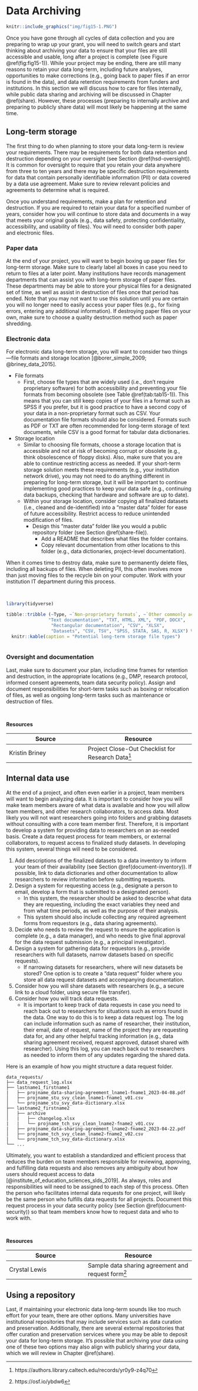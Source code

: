 # Data Archiving {#store-long}

```r

knitr::include_graphics("img/fig15-1.PNG")

```

Once you have gone through all cycles of data collection and you are preparing to wrap up your grant, you will need to switch gears and start thinking about archiving your data to ensure that your files are still accessible and usable, long after a project is complete (see Figure \@ref(fig:fig15-1)). While your project may be ending, there are still many reasons to retain your data long-term, including future analyses, opportunities to make corrections (e.g., going back to paper files if an error is found in the data), and data retention requirements from funders and institutions. In this section we will discuss how to care for files internally, while public data sharing and archiving will be discussed in Chapter \@ref(share). However, these processes (preparing to internally archive and preparing to publicly share data) will most likely be happening at the same time.

## Long-term storage

The first thing to do when planning to store your data long-term is review your requirements. There may be requirements for both data retention and destruction depending on your oversight (see Section \@ref(hsd-oversight)). It is common for oversight to require that you retain your data anywhere from three to ten years and there may be specific destruction requirements for data that contain personally identifiable information (PII) or data covered by a data use agreement. Make sure to review relevant policies and agreements to determine what is required.

Once you understand requirements, make a plan for retention and destruction. If you are required to retain your data for a specified number of years, consider how you will continue to store data and documents in a way that meets your original goals (e.g., data safety, protecting confidentiality, accessibility, and usability of files). You will need to consider both paper and electronic files.

### Paper data

At the end of your project, you will want to begin boxing up paper files for long-term storage. Make sure to clearly label all boxes in case you need to return to files at a later point. Many institutions have records management departments that can assist you with long-term storage of paper files. These departments may be able to store your physical files for a designated set of time, as well as assist in destruction of files once that period has ended. Note that you may not want to use this solution until you are certain you will no longer need to easily access your paper files (e.g., for fixing errors, entering any additional information). If destroying paper files on your own, make sure to choose a quality destruction method such as paper shredding.

### Electronic data

For electronic data long-term storage, you will want to consider two things---file formats and storage location [@borer_simple_2009; @briney_data_2015].

- File formats  
  - First, choose file types that are widely used (i.e., don't require proprietary software) for both accessibility and preventing your file formats from becoming obsolete (see Table \@ref(tab:tab15-1)). This means that you can still keep copies of your files in a format such as SPSS if you prefer, but it is good practice to have a second copy of your data in a non-proprietary format such as CSV. Your documentation file formats should also be considered. Formats such as PDF or TXT are often recommended for long-term storage of text documents, while CSV is a good format for tabular data dictionaries.  
- Storage location  
  - Similar to choosing file formats, choose a storage location that is accessible and not at risk of becoming corrupt or obsolete (e.g., think obsolescence of floppy disks). Also, make sure that you are able to continue restricting access as needed. If your short-term storage solution meets these requirements (e.g., your institution network drive), you may not need to do anything different in preparing for long-term storage, but it will be important to continue implementing good practices to keep your data safe (e.g., continuing data backups, checking that hardware and software are up to date).   
  - Within your storage location, consider copying all finalized datasets (i.e., cleaned and de-identified) into a "master data" folder for ease of future accessibility. Restrict access to reduce unintended modification of files.  
    - Design this "master data" folder like you would a public repository folder (see Section \@ref(share-file)).
      - Add a README that describes what files the folder contains.  
      - Copy relevant documentation from other locations to this folder (e.g., data dictionaries, project-level documentation).  

When it comes time to destroy data, make sure to permanently delete files, including all backups of files. When deleting PII, this often involves more than just moving files to the recycle bin on your computer. Work with your institution IT department during this process.

<br>    
```r

library(tidyverse)

tibble::tribble (~Type, ~`Non-proprietary formats`, ~`Other commonly accepted formats`,
                "Text documentation", "TXT, HTML, XML", "PDF, DOCX",
                 "Rectangular documentation", "CSV", "XLSX",
                 "Datasets", "CSV, TSV", "SPSS, STATA, SAS, R, XLSX") %>%
  knitr::kable(caption = "Potential long-term storage file types")
  
```

### Oversight and documentation

Last, make sure to document your plan, including time frames for retention and destruction, in the appropriate locations (e.g., DMP, research protocol, informed consent agreements, team data security policy). Assign and document responsibilities for short-term tasks such as boxing or relocation of files, as well as ongoing long-term tasks such as maintenance or destruction of files.

<br>

**Resources**

|Source|Resource|
|--------|-----------|
|Kristin Briney |Project Close-Out Checklist for Research Data^[https://authors.library.caltech.edu/records/yr0y9-z4q70]|

## Internal data use {#store-long-use}

At the end of a project, and often even earlier in a project, team members will want to begin analyzing data. It is important to consider how you will make team members aware of what data is available and how you will allow team members, and other research collaborators, to access data. Most likely you will not want researchers going into folders and grabbing datasets without consulting with a core team member first. Therefore, it is important to develop a system for providing data to researchers on an as-needed basis. Create a data request process for team members, or external collaborators, to request access to finalized study datasets. In developing this system, several things will need to be considered.

1. Add descriptions of the finalized datasets to a data inventory to inform your team of their availability (see Section \@ref(document-inventory)). If possible, link to data dictionaries and other documentation to allow researchers to review information before submitting requests.  
2. Design a system for requesting access (e.g., designate a person to email, develop a form that is submitted to a designated person).
    - In this system, the researcher should be asked to describe what data they are requesting, including the exact variables they need and from what time periods, as well as the purpose of their analysis.
    - This system should also include collecting any required agreement forms from requestors (e.g., data sharing agreements).
3. Decide who needs to review the request to ensure the application is complete (e.g., a data manager), and who needs to give final approval for the data request submission (e.g., a principal investigator).
4. Design a system for gathering data for requestors (e.g., provide researchers with full datasets, narrow datasets based on specific requests).
    - If narrowing datasets for researchers, where will new datasets be stored? One option is to create a "data request" folder where you store all data request datasets and accompanying documentation.
5. Consider how you will share datasets with researchers (e.g., a secure link to a cloud folder, using secure file transfer).
6. Consider how you will track data requests.
    - It is important to keep track of data requests in case you need to reach back out to researchers for situations such as errors found in the data. One way to do this is to keep a data request log. The log can include information such as name of researcher, their institution, their email, date of request, name of the project they are requesting data for, and any other helpful tracking information (e.g., data sharing agreement received, request approved, dataset shared with researcher). Using this log, you can reach back out to researchers as needed to inform them of any updates regarding the shared data.

Here is an example of how you might structure a data request folder.
  
```
data_requests/
├── data_request_log.xlsx
├── lastname1_firstname1
|   ├── projname_data-sharing-agreement_lname1-fname1_2023-04-08.pdf
│   ├── projname_stu_svy_clean_lname1-fname1_v01.csv
│   └── projname_stu_svy_data-dictionary.xlsx
├── lastname2_firstname2
│   ├── archive
│   |   ├── changelog.xlsx
|   |   └── projname_tch_svy_clean_lname2-fname2_v01.csv
|   ├── projname_data-sharing-agreement_lname2-fname2_2023-04-22.pdf
│   ├── projname_tch_svy_clean_lname2-fname2_v02.csv
|   └── projname_tch_svy_data-dictionary.xlsx
└── ...

```

Ultimately, you want to establish a standardized and efficient process that reduces the burden on team members responsible for reviewing, approving, and fulfilling data requests and also removes any ambiguity about how users should request access to data [@institute_of_education_sciences_slds_2019]. As always, roles and responsibilities will need to be assigned to each step of this process. Often the person who facilitates internal data requests for one project, will likely be the same person who fulfills data requests for all projects. Document this request process in your data security policy (see Section \@ref(document-security)) so that team members know how to request data and who to work with.

<br>

**Resources**

|Source|Resource|
|--------|-----------|
|Crystal Lewis |Sample data sharing agreement and request form^[https://osf.io/ybdw6]|


## Using a repository

Last, if maintaining your electronic data long-term sounds like too much effort for your team, there are other options. Many universities have institutional repositories that may include services such as data curation and preservation. Additionally, there are several external repositories that offer curation and preservation services where you may be able to deposit your data for long-term storage. It's possible that archiving your data using one of these two options may also align with publicly sharing your data, which we will review in Chapter \@ref(share).
  